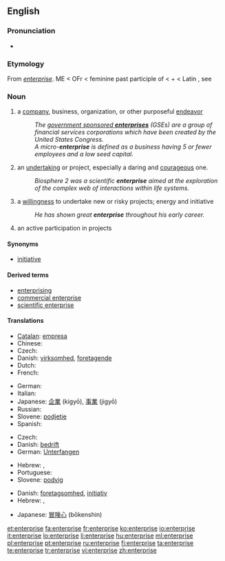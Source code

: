{{wikipedia}}
==English==

===Pronunciation===
* {{audio|en-us-enterprise.ogg|Audio (US)}}

===Etymology===
From {{etyl|frm}} ''[[entreprise|enterprise]]''.
ME < OFr {{term|entreprise}} < feminine past participle of {{term|entreprendre||to undertake}} < {{term|entre||in between}} + {{term|prendre}} < Latin {{term|prehendere}}, see {{term|prehensile}}

===Noun===
{{en-noun}}

# a [[company]], business, organization, or other purposeful [[endeavor]]
#: ''The [[wikipedia:government sponsored enterprises|government sponsored '''enterprises''']] (GSEs) are a group of financial services corporations which have been created by the United States Congress.''
#: ''A micro-'''enterprise''' is defined as a business having 5 or fewer employees and a low seed capital.''
# an [[undertaking]] or project, especially a daring and [[courageous]] one.
#: ''Biosphere 2 was a scientific '''enterprise''' aimed at the exploration of the complex web of interactions within life systems.''
# a [[willingness]] to undertake new or risky projects; energy and initiative
#: ''He has shown great '''enterprise''' throughout his early career.''
# an active participation in projects

====Synonyms====
* [[initiative]]

====Derived terms====
* [[enterprising]]
* [[commercial enterprise]]
* [[scientific enterprise]]

====Translations====
{{trans-top|Company, business, organization, or endeavor}}
* [[Catalan]]: [[empresa]] {{f}}
* Chinese: {{zh-tsp|企業|企业|qǐyè}} 
* Czech: {{t+|cs|podnik|m}}
* Danish: [[virksomhed]], [[foretagende]]
* Dutch: {{t+|nl|onderneming|f}}
* French: {{t+|fr|entreprise|f}}
{{trans-mid}}
* German: {{t+|de|Unternehmen|n}}
* Italian: {{t+|it|impresa|f}}
* Japanese: [[企業]] (kigyō), [[事業]] (jigyō)
* Russian: {{t+|ru|предприятие|n|tr=predprijátije|sc=Cyrl}}
* Slovene: [[podjetje]] {{n}}
* Spanish: {{t-|es|empresa|f}}
{{trans-bottom}}

{{trans-top|Undertaking, especially a daring and courageous one}}
* Czech: {{t+|cs|podnik|m}}
* Danish: [[bedrift]]
* German: [[Unterfangen]] {{n}}
{{trans-mid}}
* Hebrew: {{he-translation|מבצע|mivtsa}}, {{he-translation|יזמה|yozma}}
* Portuguese: {{t+|pt|empreendimento}}
* Slovene: [[podvig]] {{m}}
{{trans-bottom}}

{{trans-top|Willingness to undertake projects, energy and initiative}}
* Danish: [[foretagsomhed]], [[initiativ]]
* Hebrew: {{he-translation|יזמות|yazamut}}, {{he-translation|יזמה|yozma}}
{{trans-mid}}
* Japanese: [[冒険心]] (bōkenshin)
{{trans-bottom}}

[[et:enterprise]]
[[fa:enterprise]]
[[fr:enterprise]]
[[ko:enterprise]]
[[io:enterprise]]
[[it:enterprise]]
[[lo:enterprise]]
[[li:enterprise]]
[[hu:enterprise]]
[[ml:enterprise]]
[[pl:enterprise]]
[[pt:enterprise]]
[[ru:enterprise]]
[[fi:enterprise]]
[[ta:enterprise]]
[[te:enterprise]]
[[tr:enterprise]]
[[vi:enterprise]]
[[zh:enterprise]]